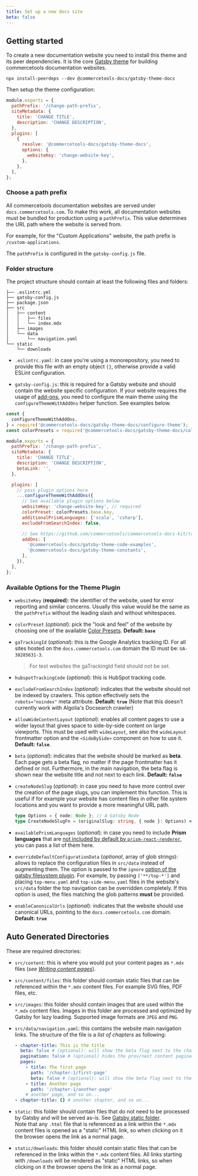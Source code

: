 ```yaml
---
title: Set up a new docs site
beta: false
---
```


## Getting started

To create a new documentation website you need to install this theme and its peer dependencies.
It is the core [Gatsby theme](https://www.gatsbyjs.com/docs/themes/) for building commercetools documentation websites.

```
npx install-peerdeps --dev @commercetools-docs/gatsby-theme-docs
```

Then setup the theme configuration:

```js
module.exports = {
  pathPrefix: '/change-path-prefix',
  siteMetadata: {
    title: 'CHANGE TITLE',
    description: 'CHANGE DESCRIPTION',
  },
  plugins: [
    {
      resolve: '@commercetools-docs/gatsby-theme-docs',
      options: {
        websiteKey: 'change-website-key',
      },
    },
  ],
};
```

### Choose a path prefix

All commercetools documentation websites are served under `docs.commercetools.com`. To make this work, all documentation websites must be bundled for production using a `pathPrefix`. This value determines the URL path where the website is served from.

For example, for the "Custom Applications" website, the path prefix is `/custom-applications`.

The `pathPrefix` is configured in the `gatsby-config.js` file.

### Folder structure

The project structure should contain at least the following files and folders:

```
├── .eslintrc.yml
├── gatsby-config.js
├── package.json
├── src
│   ├── content
│   │   ├── files
│   │   └── index.mdx
│   ├── images
│   └── data
│       └── navigation.yaml
└── static
    └── downloads
```

- `.eslintrc.yaml`: in case you're using a monorepository, you need to provide this file with an empty object `{}`, otherwise provide a valid ESLint configuration.

- `gatsby-config.js`: this is required for a Gatsby website and should contain the website specific configuration. If your website requires the usage of [add-ons](#using-theme-with-add-ons), you need to configure the main theme using the `configureThemeWithAddOns` helper function. See examples below.

```js
const {
  configureThemeWithAddOns,
} = require('@commercetools-docs/gatsby-theme-docs/configure-theme');
const colorPresets = require('@commercetools-docs/gatsby-theme-docs/color-presets');

module.exports = {
  pathPrefix: '/change-path-prefix',
  siteMetadata: {
    title: 'CHANGE TITLE',
    description: 'CHANGE DESCRIPTION',
    betaLink: '',
  },

  plugins: [
    // pass plugin options here
    ...configureThemeWithAddOns({
      // See available plugin options below
      websiteKey: 'change-website-key', // required
      colorPreset: colorPresets.base.key,
      additionalPrismLanguages: ['scala', 'csharp'],
      excludeFromSearchIndex: false,

      // See https://github.com/commercetools/commercetools-docs-kit/tree/master/packages/gatsby-theme-docs#using-theme-with-add-ons
      addOns: [
        '@commercetools-docs/gatsby-theme-code-examples',
        '@commercetools-docs/gatsby-theme-constants',
      ],
    }),
  ],
};
```

### Available Options for the Theme Plugin

- `websiteKey` (**required**): the identifier of the website, used for error reporting and similar concerns. Usually this value would be the same as the `pathPrefix` without the leading slash and without whitespaces.

- `colorPreset` (_optional_): pick the "look and feel" of the website by choosing one of the available [Color Presets](./extensions#using-theme-color-presets). **Default: `base`**

- `gaTrackingId` (_optional_): this is the Google Analytics tracking ID. For all sites hosted on the `docs.commercetools.com` domain the ID must be: `UA-38285631-3`.

  > For test websites the gaTrackingId field should not be set.

- `hubspotTrackingCode` (_optional_): this is HubSpot tracking code.

- `excludeFromSearchIndex` (_optional_): indicates that the website should not be indexed by crawlers. This option effectively sets the `robots="noindex"` meta attribute. **Default: `true`**
  (Note that this doesn't currently work with Algolia's Docsearch crawler)

- `allowWideContentLayout` (_optional_): enables all content pages to use a wider layout that gives space to side-by-side content on large viewports. This must be used with `wideLayout`, see also the `wideLayout` frontmatter option and the `<SideBySide>` component on how to use it. **Default: `false`**.

- `beta` (_optional_): indicates that the website should be marked as **beta**. Each page gets a beta flag, no matter if the page frontmatter has it defined or not. Furthermore, in the main navigation, the beta flag is shown near the website title and not next to each link. **Default: `false`**

- `createNodeSlug` (_optional_): in case you need to have more control over the creation of the page slugs, you can implement this function. This is useful if for example your website has content files in other file system locations and you want to provide a more meaningful URL path.

  ```ts
  type Options = { node: Node }; // A Gatsby Node
  type CreateNodeSlugFn = (originalSlug: string, { node }: Options) => string;
  ```

- `availablePrismLanguages` (_optional_): in case you need to include **Prism languages** that are [not included by default by `prism-react-renderer`](https://github.com/FormidableLabs/prism-react-renderer/blob/master/src/vendor/prism/includeLangs.js), you can pass a list of them here.

- `overrideDefaultConfigurationData` (_optional_, array of glob strings): allows to replace the configuration files in `src/data` instead of augmenting them. The option is passed to the `ignore` [option of the gatsby filesystem plugin](https://www.gatsbyjs.org/packages/gatsby-source-filesystem/#options). For example, by passing `['**/top-*']` and placing `top-menu.yaml` and `top-side-menu.yaml` files in the website's `src/data` folder the top navigation can be overridden completely. If this option is used, the files matching the glob patterns **must** be provided.

- `enableCanonicalUrls` (_optional_): indicates that the website should use canonical URLs, pointing to the `docs.commercetools.com` domain. **Default: `true`**

## Auto Generated Directories

These are required directories:

- `src/content`: this is where you would put your content pages as `*.mdx` files (_see [Writing content pages](#writing-content-pages)_).

- `src/content/files`: this folder should contain static files that can be referenced within the `*.mdx` content files. For example SVG files, PDF files, etc.

- `src/images`: this folder should contain images that are used within the `*.mdx` content files. Images in this folder are processed and optimized by Gatsby for lazy loading. Supported image formats are `JPEG` and `PNG`.

- `src/data/navigation.yaml`: this contains the website main navigation links. The structure of the file is a _list of chapters_ as following:

  ```yaml
  - chapter-title: This is the title
    beta: false # (optional): will show the beta flag next to the chapter title
    pagination: false # (optional) hides the prev/next content pagination at the bottom of the pages in this chapter. Use for non-linear content like reference documentation.
    pages:
      - title: The first page
        path: '/chapter-1/first-page'
        beta: false # (optional): will show the beta flag next to the page title
      - title: Another page
        path: '/chapter-1/another-page'
      # another page, and so on...
  - chapter-title: {} # another chapter, and so on...
  ```

- `static`: this folder should contain files that do not need to be processed by Gatsby and will be served as-is. See [Gatsby static folder](https://www.gatsbyjs.com/docs/static-folder/).<br/>
  Note that any `.html` file that is referenced as a link within the `*.mdx` content files is opened as a "static" HTML link, so when clicking on it the browser opens the link as a normal page.

- `static/downloads`: this folder should contain static files that can be referenced in the links within the `*.mdx` content files. All links starting with `/downloads` will be rendered as "static" HTML links, so when clicking on it the browser opens the link as a normal page.
